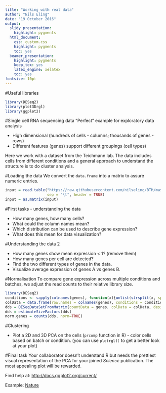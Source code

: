 ```yaml
---
title: "Working with real data"
author: "Nils Eling"
date: "19 October 2016"
output:
  slidy_presentation:
    highlight: pygments
  html_document:
    css: custom.css
    highlight: pygments
    toc: yes
  beamer_presentation:
    highlight: pygments
    keep_tex: yes
    latex_engine: xelatex
    toc: yes
fontsize: 10pt
---
```


#Useful libraries
```r
library(DESeq2)
library(plot3Drgl)
library(ggplot2)
```

#Single cell RNA sequencing data
"Perfect" example for exploratory data analysis

* High dimensional (hundreds of cells - columns; thousands of genes - rows)
* Different features (genes) support different groupings (cell types)

Here we work with a dataset from the Teichmann lab. The data includes cells from different conditions and a general approach to understand the structure is to do cluster analysis. 

#Loading the data 
We convert the `data.frame` into a matrix to assure numeric entries.

```r
input = read.table("https://raw.githubusercontent.com/nilseling/BTM/master/Play_with_data/Data/raw_data.txt", 
                   sep = "\t", header = TRUE)
input = as.matrix(input)
```

#First tasks - understanding the data

* How many genes, how many cells?
* What could the column names mean?
* Which distribution can be used to describe gene expression?
* What does this mean for data visualization?


#Understanding the data 2

* How many genes show mean expression < 1? (remove them)
* How many genes per cell are detected?
* Find the two different types of genes in the data.
* Visualize average expression of genes A vs genes B.

#Normalisation
To compare gene expression across multiple conditions and batches, we adjust the read counts to their relative library size.

```r
library(DESeq2)
conditions <- sapply(colnames(genes), function(x){unlist(strsplit(x, split = "_"))[3]})
colData = data.frame(row.names = colnames(genes), conditions = conditions)
dds = DESeqDataSetFromMatrix(countData = genes, colData = colData, design = ~ 1)
dds = estimateSizeFactors(dds)
norm.genes = counts(dds, norm=TRUE)
```

#Clustering

* Plot a 2D and 3D PCA on the cells (`prcomp` function in R) - color cells based on batch or condition. (you can use `plotrgl()` to get a better look at your plot)

#Final task
Your collaborator doesn't understand R but needs the prettiest visual representation of the PCA for your joined *Science* publication. The most appealing plot will be rewarded.

Find help at:
[http://docs.ggplot2.org/current/](http://docs.ggplot2.org/current/)

Example:
[Nature](http://www.nature.com/ncomms/2016/160112/ncomms9992/images/ncomms9992-f3.jpg)
